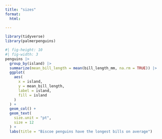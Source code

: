 ```yaml
---
title: "sizes"
format: 
  html:
    
---
```


```r
library(tidyverse)
library(palmerpenguins)
```

```r
#| fig-height: 10
#| fig-width: 3
penguins |>
  group_by(island) |>
  summarize(mean_bill_length = mean(bill_length_mm, na.rm = TRUE)) |>
  ggplot(
    aes(
      x = island,
      y = mean_bill_length,
      label = island,
      fill = island
    )
  ) +
  geom_col() +
  geom_text(
    size.unit = "pt",
    size = 12
  ) +
  labs(title = "Biscoe penguins have the longest bills on average")
```
